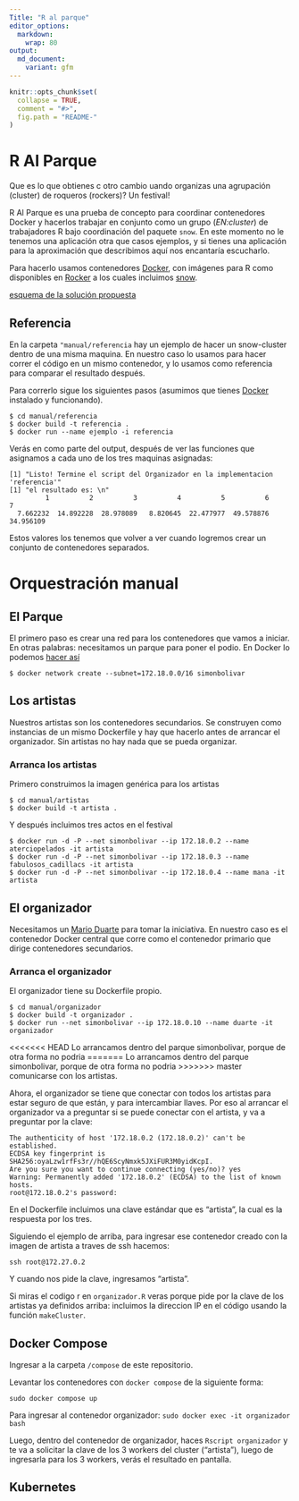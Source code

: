 ```yaml
---
Title: "R al parque"
editor_options:
  markdown:
    wrap: 80
output:
  md_document:
    variant: gfm
---
```


<!-- README.md is generated from README.Rmd. Please edit that file -->

```r
knitr::opts_chunk$set(
  collapse = TRUE,
  comment = "#>",
  fig.path = "README-"
)
```

# R Al Parque

Que es lo que obtienes c otro cambio uando organizas una agrupación (cluster) de
roqueros (rockers)? Un festival!

R Al Parque es una prueba de concepto para coordinar contenedores Docker y
hacerlos trabajar en conjunto como un grupo (*EN:cluster*) de trabajadores R
bajo coordinación del paquete `snow`. En este momento no le tenemos una
aplicación otra que casos ejemplos, y si tienes una aplicación para la
aproximación que describimos aquí nos encantaría escucharlo.

Para hacerlo usamos contenedores [Docker](https://docker.com), con imágenes para
R como disponibles en [Rocker](https://github.com/rocker-org/rocker) a los
cuales incluimos
[snow](https://cran.r-project.org/web/packages/snow/index.html).

[esquema de la solución propuesta](esquema.png)

## Referencia

En la carpeta `"manual/referencia` hay un ejemplo de hacer un snow-cluster
dentro de una misma maquina. En nuestro caso lo usamos para hacer correr el
código en un mismo contenedor, y lo usamos como referencia para comparar el
resultado después.

Para correrlo sigue los siguientes pasos (asumimos que tienes
[Docker](https://docker.com) instalado y funcionando).

```         
$ cd manual/referencia
$ docker build -t referencia .
$ docker run --name ejemplo -i referencia
```

Verás en como parte del output, después de ver las funciones que asignamos a
cada uno de los tres maquinas asignadas:

```         
[1] "Listo! Termine el script del Organizador en la implementacion 'referencia'"
[1] "el resultado es: \n"
         1          2          3          4          5          6          7 
  7.662232  14.892228  28.978089   8.820645  22.477977  49.578876  34.956109 
```

Estos valores los tenemos que volver a ver cuando logremos crear un conjunto de
contenedores separados.

# Orquestración manual

## El Parque

El primero paso es crear una red para los contenedores que vamos a iniciar. En
otras palabras: necesitamos un parque para poner el podio. En Docker lo podemos
[hacer
así](http://stackoverflow.com/questions/27937185/assign-static-ip-to-docker-container/35359185#35359185)

```         
$ docker network create --subnet=172.18.0.0/16 simonbolivar
```

## Los artistas

Nuestros artistas son los contenedores secundarios. Se construyen como
instancias de un mismo Dockerfile y hay que hacerlo antes de arrancar el
organizador. Sin artistas no hay nada que se pueda organizar.

### Arranca los artistas

Primero construimos la imagen genérica para los artistas

```         
$ cd manual/artistas
$ docker build -t artista .
```

Y después incluimos tres actos en el festival

```         
$ docker run -d -P --net simonbolivar --ip 172.18.0.2 --name aterciopelados -it artista
$ docker run -d -P --net simonbolivar --ip 172.18.0.3 --name fabulosos_cadillacs -it artista
$ docker run -d -P --net simonbolivar --ip 172.18.0.4 --name mana -it artista
```

## El organizador

Necesitamos un [Mario Duarte](https://es.wikipedia.org/wiki/Rock_al_Parque) para
tomar la iniciativa. En nuestro caso es el contenedor Docker central que corre
como el contenedor primario que dirige contenedores secundarios.

### Arranca el organizador

El organizador tiene su Dockerfile propio.

```         
$ cd manual/organizador
$ docker build -t organizador .
$ docker run --net simonbolivar --ip 172.18.0.10 --name duarte -it organizador
```

<<<<<<< HEAD
Lo arrancamos dentro del parque simonbolivar, porque de otra forma no podria
=======
Lo arrancamos dentro del parque simonbolivar, porque de otra forma no podria 
>>>>>>> master
comunicarse con los artistas.

Ahora, el organizador se tiene que conectar con todos los artistas para estar
seguro de que están, y para intercambiar llaves. Por eso al arrancar el
organizador va a preguntar si se puede conectar con el artista, y va a preguntar
por la clave:

```         
The authenticity of host '172.18.0.2 (172.18.0.2)' can't be established.
ECDSA key fingerprint is SHA256:oyaLzw1rfFs3r//hQE6ScyNmxk5JXiFUR3M0yidKcpI.
Are you sure you want to continue connecting (yes/no)? yes
Warning: Permanently added '172.18.0.2' (ECDSA) to the list of known hosts.
root@172.18.0.2's password: 
```

En el Dockerfile incluimos una clave estándar que es "artista", la cual es la
respuesta por los tres.

Siguiendo el ejemplo de arriba, para ingresar ese contenedor creado con la 
imagen de artista a traves de ssh hacemos:

```
ssh root@172.27.0.2
```
Y cuando nos pide la clave, ingresamos "artista".

Si miras el codigo r en `organizador.R` veras porque pide por la clave de los
artistas ya definidos arriba: incluimos la direccion IP en el código usando la
función `makeCluster`.

## Docker Compose

Ingresar a la carpeta `/compose` de este repositorio. 

Levantar los contenedores con `docker compose` de la siguiente forma:

```
sudo docker compose up 
```

Para ingresar al contenedor organizador: 
`sudo docker exec -it organizador bash`

Luego, dentro del contenedor de organizador, haces `Rscript organizador` y te
va a solicitar la clave de los 3 workers del cluster ("artista"), luego de 
ingresarla para los 3 workers, verás el resultado en pantalla. 

## Kubernetes

